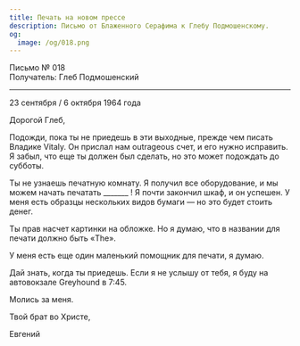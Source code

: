```yaml
---
title: Печать на новом прессе
description: Письмо от Блаженного Серафима к Глебу Подмошенскому.
og:
  image: /og/018.png
---
```


<div style={{textAlign:'right', fontFamily:'monospace'}}>Письмо № 018</div>
<div style={{textAlign:'left', fontFamily:'monospace'}}>Получатель: Глеб Подмошенский</div>

---

23 сентября / 6 октября 1964 года

Дорогой Глеб,

Подожди, пока ты не приедешь в эти выходные, прежде чем писать Владике Vitaly. Он прислал нам outrageous счет, и его нужно исправить. Я забыл, что еще ты должен был сделать, но это может подождать до субботы.

Ты не узнаешь печатную комнату. Я получил все оборудование, и мы можем начать печатать _______ ! Я почти закончил шкаф, и он успешен. У меня есть образцы нескольких видов бумаги — но это будет стоить денег.

Ты прав насчет картинки на обложке. Но я думаю, что в названии для печати должно быть «The».

У меня есть еще один маленький помощник для печати, я думаю.

Дай знать, когда ты приедешь. Если я не услышу от тебя, я буду на автовокзале Greyhound в 7:45.

Молись за меня.

Твой брат во Христе,

Евгений